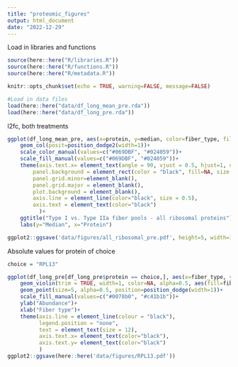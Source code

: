 ```yaml
---
title: "proteomic_figures"
output: html_document
date: "2022-12-29"
---
```


Load in libraries and functions
```r

source(here::here("R/libraries.R"))
source(here::here("R/functions.R"))
source(here::here("R/metadata.R"))

knitr::opts_chunk$set(echo = TRUE, warning=FALSE, message=FALSE)

#Load in data files
load(here::here("data/df_long_mean_pre.rda"))
load(here::here("data/df_long_pre.rda"))

```

l2fc, both treatments
```r

ggplot(df_long_mean_pre, aes(x=protein, y=median, color=fiber_type, fill = fiber_type))+
    geom_col(posit=position_dodge2(width=1))+
    scale_color_manual(values=c("#069DBF", "#024059"))+
    scale_fill_manual(values=c("#069DBF", "#024059"))+
    theme(axis.text.x= element_text(angle = 90, vjust = 0.5, hjust=1, color="black", size=8),
        panel.background = element_rect(color = "black", fill=NA, size = 0.5),
        panel.grid.minor=element_blank(),
        panel.grid.major = element_blank(),
        plot.background = element_blank(),
        axis.line = element_line(color="black", size = 0.5),
        axis.text = element_text(color="black")
          )+
    ggtitle("Type I vs. Type IIa fiber pools - all ribosomal proteins")+
    labs(y="Median", x="Protein")

ggplot2::ggsave('data/figures/all_ribosomal_pre.pdf', height=5, width=15)


```

Absolute values for protein of choice
```r
choice = "RPL13"

ggplot(df_long_pre[df_long_pre$protein == choice,], aes(x=fiber_type, y=abundance))+
    geom_violin(trim = TRUE, width=1, color=NA, alpha=0.5, aes(fill=fiber_type))+
    geom_point(size=5, alpha=0.5, position=position_dodge(width=1))+
    scale_fill_manual(values=c("#0078b0", "#c41b1b"))+
    ylab("Abundance")+
    xlab("Fiber type")+
    theme(axis.line = element_line(colour = "black"),
          legend.position = "none",
          text = element_text(size = 12),
          axis.text.x= element_text(color="black"),
          axis.text.y= element_text(color="black")
          )
ggplot2::ggsave(here::here('data/figures/RPL13.pdf'))

```

